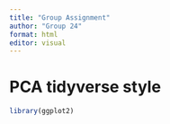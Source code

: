```yaml
---
title: "Group Assignment"
author: "Group 24"
format: html
editor: visual
---
```


# PCA tidyverse style

```r
library(ggplot2)
```

```r

```

```r

```

```r

```

```r

```

```r

```
